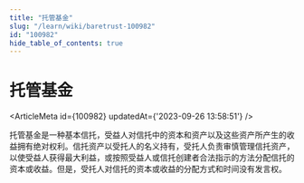 ```yaml
---
title: "托管基金"
slug: "/learn/wiki/baretrust-100982"
id: "100982"
hide_table_of_contents: true
---
```



# 托管基金

<ArticleMeta id={100982} updatedAt={'2023-09-26 13:58:51'} />
<div className='border-solid border-b border-t-0 my-4 border-[var(--ifm-color-gray-300)]' />

托管基金是一种基本信托，受益人对信托中的资本和资产以及这些资产所产生的收益拥有绝对权利。信托资产以受托人的名义持有，受托人负责审慎管理信托资产，以使受益人获得最大利益，或按照受益人或信托创建者合法指示的方法分配信托的资本或收益。但是，受托人对信托的资本或收益的分配方式和时间没有发言权。
